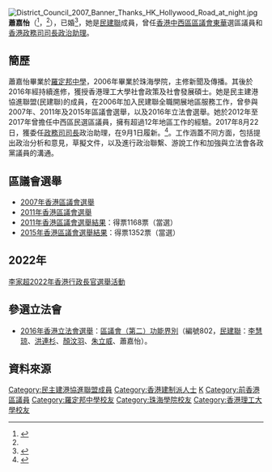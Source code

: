 {{不是|蕭家怡}}
{{Infobox officeholder
|name             = 蕭嘉怡
|native_name      = Kathy Siu Ka-yi
|image            =
|office           = {{HKSAR}}<br/>第2任[[政務司司長|政務司司長]]政治助理
|term_start       = 2017年9月1日
|term_end         = 2022年4月8日<ref>{{cite news|title=政務司司長政治助理蕭嘉怡請辭|url=https://www.info.gov.hk/gia/general/202204/08/P2022040800409.htm|date=2022-04-08|archive-date=2022-04-08|archive-url= https://www.info.gov.hk/gia/general/202204/08/P2022040800409.htm|work=香港特別行政區政府新聞公報}}</ref>
|predecessor      = [[張秀麗|張秀麗]]
|office2          = [[中西區區議會|中西區區議會]]議員
|period2          = 2012年－2017年
|predecessor2     = [[何俊麒|何俊麒]]
|successor2       = [[伍凱欣|伍凱欣]]
|constituency2    = [[東華|東華]]
|sex              = 女
|birth_date       = {{Birth date and age|1983|6|17}}
|birth_place      = {{HKG-1910}}
|alma_mater       = [[羅定邦中學|羅定邦中學]]
|profession       = 社區主任
|party            = {{DAB/short}} 
|educate = * [[珠海學院|珠海學院]]新聞及傳播（榮譽）文學士
* [[香港理工大學|香港理工大學]]社會政策及社會發展碩士
}}

[[File:District_Council_2007_Banner_Thanks_HK_Hollywood_Road_at_night.jpg|thumb]]
'''蕭嘉怡'''（{{lang-en|Kathy Siu Ka-yi}}<ref name=info>{{Cite web|url=http://www.elections.gov.hk/legco2016/pdf/intro_to_can/DS_802.pdf|title=區議會（第二）功能界別候選人簡介|accessdate=2016-09-14|work=2016立法會選舉|archive-date=2016-09-09|archive-url=https://web.archive.org/web/20160909215110/http://www.elections.gov.hk/legco2016/pdf/intro_to_can/DS_802.pdf|dead-url=no}}</ref>，{{bd|1983年|6月17日}}<ref name=info/>），已婚<ref>{{cite web|url=http://orientaldaily.on.cc/cnt/news/20130104/00176_091.html|title=政情：區會「陳妍希」凍影婚照|publisher=東方日報|website=orientaldaily.on.cc|date=2013-01-04|accessdate=2017-11-28|archive-date=2013-01-06|archive-url=https://web.archive.org/web/20130106233134/http://orientaldaily.on.cc/cnt/news/20130104/00176_091.html|dead-url=no}}</ref>，她是[[民主建港協進聯盟|民建聯]]成員，曾任[[香港|香港]][[中西區區議會|中西區區議會]][[東華|東華]]選區議員和[[香港|香港]][[香港特別行政區政務司司長|政務司司長]][[政治助理|政治助理]]。

==簡歷==
蕭嘉怡畢業於[[羅定邦中學|羅定邦中學]]，2006年畢業於珠海學院，主修新聞及傳播。其後於2016年經持續進修，獲授香港理工大學社會政策及社會發展碩士。她是民主建港協進聯盟(民建聯)的成員，在2006年加入民建聯全職開展地區服務工作，曾參與2007年、2011年及2015年區議會選舉，以及2016年立法會選舉。她於2012年至2017年曾擔任中西區民選區議員，擁有超過12年地區工作的經驗。2017年8月22日，獲委任[[政務司司長|政務司司長]]政治助理，在9月1日履新。<ref>{{cite news|url=http://www.info.gov.hk/gia/general/201708/22/P2017082200464.htm|publisher=香港特別行政區政府新聞公報|title=委任副局長及政治助理（附圖）|accessdate=2017-08-22|date=2017-08-22|archive-date=2017-08-22|archive-url=https://web.archive.org/web/20170822135312/http://www.info.gov.hk/gia/general/201708/22/P2017082200464.htm|dead-url=no}}</ref>。工作涵蓋不同方面，包括提出政治分析和意見，草擬文件，以及進行政治聯繫、游說工作和加強與立法會各政黨議員的溝通。

== 區議會選舉 ==
*[[2007年香港區議會選舉|2007年香港區議會選舉]]
*[[2011年香港區議會選舉|2011年香港區議會選舉]]
*[[2011年香港區議會選舉結果|2011年香港區議會選舉結果]]：得票1168票（當選）
*[[2015年香港區議會選舉結果|2015年香港區議會選舉結果]]：得票1352票（當選）

==2022年==
[[李家超2022年香港行政長官選舉活動|李家超2022年香港行政長官選舉活動]]

== 參選立法會 ==
*[[2016年香港立法會選舉|2016年香港立法會選舉]]：[[區議會（第二）功能界別|區議會（第二）功能界別]]（編號802，[[民主建港協進聯盟|民建聯]]：[[李慧琼|李慧琼]]、[[洪連杉|洪連杉]]、[[顏汶羽|顏汶羽]]、[[朱立威|朱立威]]、蕭嘉怡）。
{{commonscat|Siu Ka Yi}}

== 資料來源 ==
{{reflist}}

{{start box}}
{{s-gov}}
{{s-before|[[張秀麗|張秀麗]]}}
{{s-title|[[政務司司長|政務司司長政治助理]]| 2017年9月1日至2022年4月8日}}
{{s-vac}}
{{s-par|hk-dc}}
{{s-before|[[何俊麒|何俊麒]]}}
{{s-title|[[中西區區議會|中西區區議會]]<br>{{small|[[東華|東華]]選區區議員}}|2012年1月1日－2017年9月1日}}
{{s-after|[[伍凱欣|伍凱欣]]}}
{{end box}}

[[Category:民主建港協進聯盟成員|Category:民主建港協進聯盟成員]]
[[Category:香港建制派人士|Category:香港建制派人士]]
[[Category:蕭姓|K]]
[[Category:前香港區議員|Category:前香港區議員]]
[[Category:羅定邦中學校友|Category:羅定邦中學校友]]
[[Category:珠海學院校友|Category:珠海學院校友]]
[[Category:香港理工大學校友|Category:香港理工大學校友]]